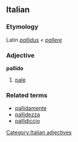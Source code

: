 ==Italian==
===Etymology===
Latin ''[[pallidus]]'' < ''[[pallere]]''
===Adjective===
[[Category:Italian adjectives]]
'''pallido'''

# [[pale]]

===Related terms===
*[[pallidamente]]
*[[pallidezza]]
*[[pallidiccio]]